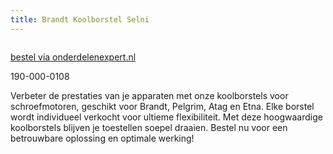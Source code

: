 ```yaml
---
title: Brandt Koolborstel Selni
---
```



<Image src={imageProduct} width={imageProduct.width} alt="" />

[bestel via onderdelenexpert.nl](https://www.onderdelenexpert.nl/brandt-koolborstel-selni-per-stuk-51x9121)

190-000-0108

Verbeter de prestaties van je apparaten met onze koolborstels voor schroefmotoren, geschikt voor Brandt, Pelgrim, Atag en Etna. Elke borstel wordt individueel verkocht voor ultieme flexibiliteit. Met deze hoogwaardige koolborstels blijven je toestellen soepel draaien. Bestel nu voor een betrouwbare oplossing en optimale werking!
